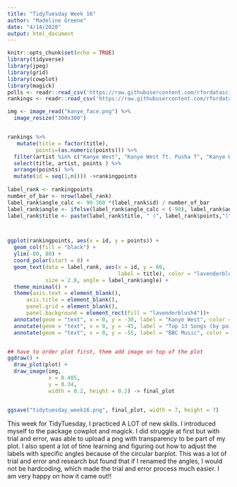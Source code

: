 ```yaml
---
title: "TidyTuesday Week 16"
author: "Madeline Greene"
date: "4/14/2020"
output: html_document
---
```


```r
knitr::opts_chunk$set(echo = TRUE)
library(tidyverse)
library(jpeg)
library(grid)
library(cowplot)
library(magick)
polls <- readr::read_csv('https://raw.githubusercontent.com/rfordatascience/tidytuesday/master/data/2020/2020-04-14/polls.csv')
rankings <- readr::read_csv('https://raw.githubusercontent.com/rfordatascience/tidytuesday/master/data/2020/2020-04-14/rankings.csv')


```


```r
img <- image_read("kanye_face.png") %>%
  image_resize("300x300")  


rankings %>%
   mutate(title = factor(title), 
         points=(as.numeric(points))) %>%
  filter(artist %in% c("Kanye West", "Kanye West ft. Pusha T", "Kanye West ft. Rihanna & Kid Cudi", "JAY-Z & Kanye West", "Kanye West ft. Syleena Johnson", "Kanye West ft. Jamie Foxx", "Kanye West ft. Bon Iver")) %>%
  select(title, artist, points ) %>%
  arrange(points) %>%
  mutate(id = seq(1,n())) ->rankingpoints
 
label_rank <- rankingpoints
number_of_bar <- nrow(label_rank)
label_rank$angle_calc <- 90-360 *(label_rank$id) / number_of_bar
label_rank$angle <- ifelse(label_rank$angle_calc < (-90), label_rank$angle_calc + 180, label_rank$angle_calc)
label_rank$title <- paste(label_rank$title, " (", label_rank$points,")", sep="")



ggplot(rankingpoints, aes(x = id, y = points)) +
  geom_col(fill = "black") +
  ylim(-80, 80) +
  coord_polar(start = 0) +
  geom_text(data = label_rank, aes(x = id, y = 80,
                                   label = title), color = "lavenderblush3", fontface = "bold",
            size = 2.8, angle = label_rank$angle) +
  theme_minimal() +
  theme(axis.text = element_blank(),
      axis.title = element_blank(),
      panel.grid = element_blank(),
      panel.background = element_rect(fill = "lavenderblush4"))+
  annotate(geom = "text", x = 0, y = -30, label = "Kanye West", color = "white", size = 7) +
  annotate(geom = "text", x = 0, y = -45, label = "Top 13 Songs (by points)", color = "white", size = 4) +
  annotate(geom = "text", x = 0, y = -55, label = "BBC Music", color = "white", size = 3) -> plot


## have to order plot first, them add image on top of the plot
ggdraw() +
  draw_plot(plot) +
  draw_image(img,
             x = 0.405, 
             y = 0.34,
             width = 0.2, height = 0.2) -> final_plot


ggsave("tidytuesday_week16.png", final_plot, width = 7, height = 7)

```


This week for TidyTuesday, I practiced A LOT of new skills. I introduced myself to the package cowplot and magick. I did struggle at first but with trial and error, was able to upload a png with transparency to be part of my plot. I also spent a lot of time learning and figuring out how to adjust the labels with specific angles because of the circular barplot. This was a lot of trial and error and research but found that if I renamed the angles, I would not be hardcoding, which made the trial and error process much easier.  I am very happy on how it came out!!




